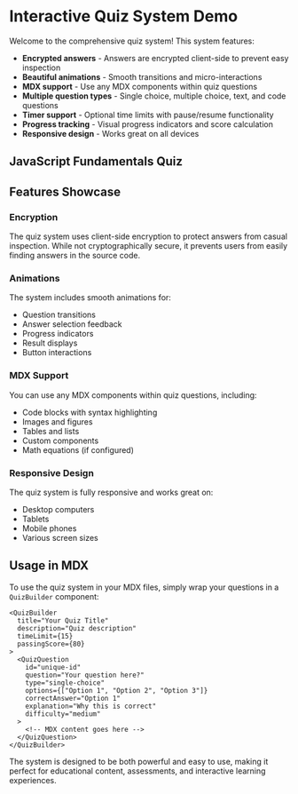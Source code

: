 # Interactive Quiz System Demo

Welcome to the comprehensive quiz system! This system features:

- **Encrypted answers** - Answers are encrypted client-side to prevent easy inspection
- **Beautiful animations** - Smooth transitions and micro-interactions
- **MDX support** - Use any MDX components within quiz questions
- **Multiple question types** - Single choice, multiple choice, text, and code questions
- **Timer support** - Optional time limits with pause/resume functionality
- **Progress tracking** - Visual progress indicators and score calculation
- **Responsive design** - Works great on all devices

## JavaScript Fundamentals Quiz

<QuizDemo />

## Features Showcase

### Encryption

The quiz system uses client-side encryption to protect answers from casual inspection. While not cryptographically secure, it prevents users from easily finding answers in the source code.

### Animations

The system includes smooth animations for:
- Question transitions
- Answer selection feedback
- Progress indicators
- Result displays
- Button interactions

### MDX Support

You can use any MDX components within quiz questions, including:
- Code blocks with syntax highlighting
- Images and figures
- Tables and lists
- Custom components
- Math equations (if configured)

### Responsive Design

The quiz system is fully responsive and works great on:
- Desktop computers
- Tablets
- Mobile phones
- Various screen sizes

## Usage in MDX

To use the quiz system in your MDX files, simply wrap your questions in a `QuizBuilder` component:

```mdx
<QuizBuilder
  title="Your Quiz Title"
  description="Quiz description"
  timeLimit={15}
  passingScore={80}
>
  <QuizQuestion
    id="unique-id"
    question="Your question here?"
    type="single-choice"
    options={["Option 1", "Option 2", "Option 3"]}
    correctAnswer="Option 1"
    explanation="Why this is correct"
    difficulty="medium"
  >
    <!-- MDX content goes here -->
  </QuizQuestion>
</QuizBuilder>
```

The system is designed to be both powerful and easy to use, making it perfect for educational content, assessments, and interactive learning experiences.
